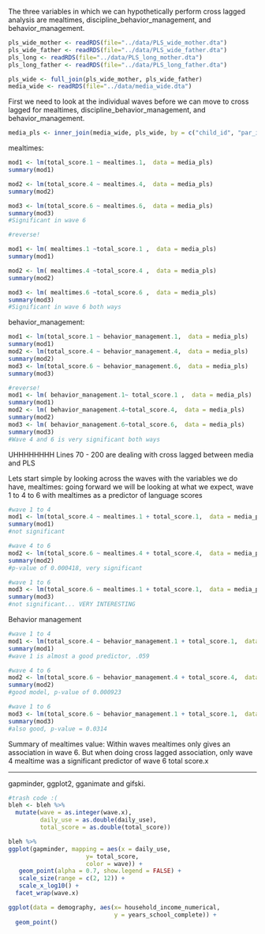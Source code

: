 
The three variables in which we can hypothetically perform cross lagged analysis are mealtimes, discipline_behavior_management, and behavior_management.

```r
pls_wide_mother <- readRDS(file="../data/PLS_wide_mother.dta")
pls_wide_father <- readRDS(file="../data/PLS_wide_father.dta")
pls_long <- readRDS(file="../data/PLS_long_mother.dta")
pls_long_father <- readRDS(file="../data/PLS_long_father.dta")

pls_wide <- full_join(pls_wide_mother, pls_wide_father)
media_wide <- readRDS(file="../data/media_wide.dta")

```



First we need to look at the individual waves before we can move to cross lagged for mealtimes, discipline_behavior_management, and behavior_management.

```r
media_pls <- inner_join(media_wide, pls_wide, by = c("child_id", "par_id")) %>% filter(total_score.1 >0, total_score.4 > 0, total_score.6 >0)
```

mealtimes:
```r
mod1 <- lm(total_score.1 ~ mealtimes.1,  data = media_pls)
summary(mod1)

mod2 <- lm(total_score.4 ~ mealtimes.4,  data = media_pls)
summary(mod2)

mod3 <- lm(total_score.6 ~ mealtimes.6,  data = media_pls)
summary(mod3)
#Significant in wave 6

#reverse!

mod1 <- lm( mealtimes.1 ~total_score.1 ,  data = media_pls)
summary(mod1)

mod2 <- lm( mealtimes.4 ~total_score.4 ,  data = media_pls)
summary(mod2)

mod3 <- lm( mealtimes.6 ~total_score.6 ,  data = media_pls)
summary(mod3)
#Significant in wave 6 both ways
```

behavior_management:
```r
mod1 <- lm(total_score.1 ~ behavior_management.1,  data = media_pls)
summary(mod1)
mod2 <- lm(total_score.4 ~ behavior_management.4,  data = media_pls)
summary(mod2)
mod3 <- lm(total_score.6 ~ behavior_management.6,  data = media_pls)
summary(mod3)

#reverse!
mod1 <- lm( behavior_management.1~ total_score.1 ,  data = media_pls)
summary(mod1)
mod2 <- lm( behavior_management.4~total_score.4,  data = media_pls)
summary(mod2)
mod3 <- lm( behavior_management.6~total_score.6,  data = media_pls)
summary(mod3)
#Wave 4 and 6 is very significant both ways
```


UHHHHHHHH Lines 70 - 200 are dealing with cross lagged between media and PLS


Lets start simple by looking across the waves with the variables we do have, 
mealtimes: going forward we will be looking at what we expect, wave 1 to 4 to 6 with mealtimes as a predictor of language scores

```r
#wave 1 to 4
mod1 <- lm(total_score.4 ~ mealtimes.1 + total_score.1,  data = media_pls)
summary(mod1)
#not significant

#wave 4 to 6
mod2 <- lm(total_score.6 ~ mealtimes.4 + total_score.4,  data = media_pls)
summary(mod2)
#p-value of 0.000418, very significant

#wave 1 to 6
mod3 <- lm(total_score.6 ~ mealtimes.1 + total_score.1,  data = media_pls)
summary(mod3)
#not significant... VERY INTERESTING
```


Behavior management
```r
#wave 1 to 4
mod1 <- lm(total_score.4 ~ behavior_management.1 + total_score.1,  data = media_pls)
summary(mod1)
#wave 1 is almost a good predictor, .059

#wave 4 to 6
mod2 <- lm(total_score.6 ~ behavior_management.4 + total_score.4,  data = media_pls)
summary(mod2)
#good model, p-value of 0.000923

#wave 1 to 6
mod3 <- lm(total_score.6 ~ behavior_management.1 + total_score.1,  data = media_pls)
summary(mod3)
#also good, p-value = 0.0314
```

Summary of mealtimes value: Within waves mealtimes only gives an association in wave 6. But when doing cross lagged association, only wave 4 mealtime was a significant predictor of wave 6 total score.x



-----------------------------------------
gapminder, ggplot2, gganimate and gifski.
```r
#trash code :(
bleh <- bleh %>% 
  mutate(wave = as.integer(wave.x),
         daily_use = as.double(daily_use),
         total_score = as.double(total_score)) 

bleh %>% 
ggplot(gapminder, mapping = aes(x = daily_use, 
                      y= total_score, 
                      color = wave)) +
   geom_point(alpha = 0.7, show.legend = FALSE) +
   scale_size(range = c(2, 12)) +
   scale_x_log10() +
  facet_wrap(wave.x)

ggplot(data = demography, aes(x= household_income_numerical, 
                              y = years_school_complete)) +
  geom_point()
```

```r

```


